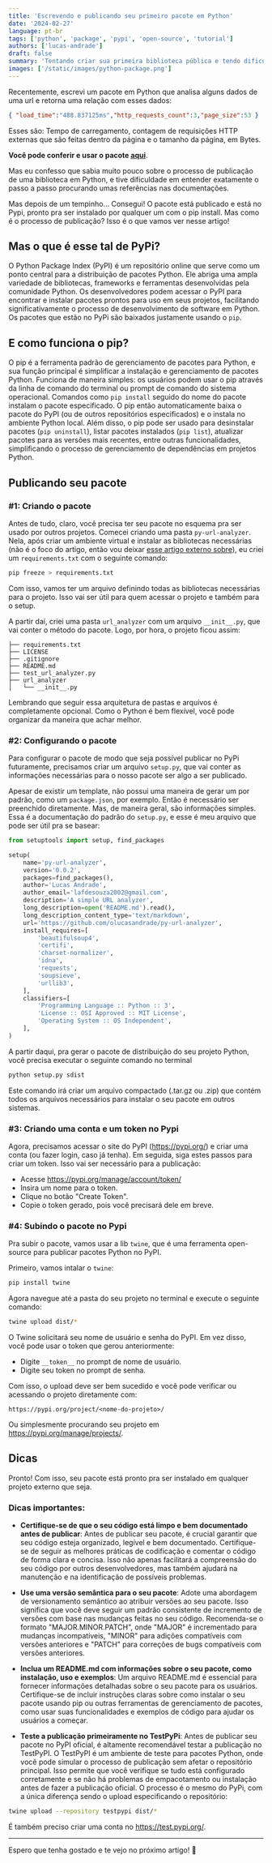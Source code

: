 ```yaml
---
title: 'Escrevendo e publicando seu primeiro pacote em Python'
date: '2024-02-27'
language: pt-br
tags: ['python', 'package', 'pypi', 'open-source', 'tutorial']
authors: ['lucas-andrade']
draft: false
summary: 'Tentando criar sua primeira biblioteca pública e tendo dificuldades? Vem comigo que vou te explicar!'
images: ['/static/images/python-package.png']
---
```


Recentemente, escrevi um pacote em Python que analisa alguns dados de uma url e retorna uma relação com esses dados:

```json
{ "load_time":"488.837125ms","http_requests_count":3,"page_size":53 }
```

Esses são: Tempo de carregamento, contagem de requisições HTTP externas que são feitas dentro da página e o tamanho da página, em Bytes.

**Você pode conferir e usar o pacote [aqui](https://github.com/olucasandrade/py-url-analyzer)**.

Mas eu confesso que sabia muito pouco sobre o processo de publicação de uma biblioteca em Python, e tive dificuldade em entender exatamente o passo a passo procurando umas referências nas documentações.

Mas depois de um tempinho… Consegui! O pacote está publicado e está no Pypi, pronto pra ser instalado por qualquer um com o pip install. Mas como é o processo de publicação? Isso é o que vamos ver nesse artigo!

## Mas o que é esse tal de PyPi?

O Python Package Index (PyPI) é um repositório online que serve como um ponto central para a distribuição de pacotes Python. Ele abriga uma ampla variedade de bibliotecas, frameworks e ferramentas desenvolvidas pela comunidade Python. Os desenvolvedores podem acessar o PyPI para encontrar e instalar pacotes prontos para uso em seus projetos, facilitando significativamente o processo de desenvolvimento de software em Python. Os pacotes que estão no PyPi são baixados justamente usando o `pip`.

## E como funciona o pip?

O pip é a ferramenta padrão de gerenciamento de pacotes para Python, e sua função principal é simplificar a instalação e gerenciamento de pacotes Python. Funciona de maneira simples: os usuários podem usar o pip através da linha de comando do terminal ou prompt de comando do sistema operacional. Comandos como `pip install` seguido do nome do pacote instalam o pacote especificado. O pip então automaticamente baixa o pacote do PyPI (ou de outros repositórios especificados) e o instala no ambiente Python local. Além disso, o pip pode ser usado para desinstalar pacotes (`pip uninstall`), listar pacotes instalados (`pip list`), atualizar pacotes para as versões mais recentes, entre outras funcionalidades, simplificando o processo de gerenciamento de dependências em projetos Python.

## Publicando seu pacote

### #1: Criando o pacote

Antes de tudo, claro, você precisa ter seu pacote no esquema pra ser usado por outros projetos. Comecei criando uma pasta `py-url-analyzer`. Nela, após criar um ambiente virtual e instalar as bibliotecas necessárias (não é o foco do artigo, então vou deixar [esse artigo externo sobre](https://docs.python.org/pt-br/3/library/venv.html)), eu criei um `requirements.txt` com o seguinte comando:

```bash
pip freeze > requirements.txt
```

Com isso, vamos ter um arquivo definindo todas as bibliotecas necessárias para o projeto. Isso vai ser útil para quem acessar o projeto e também para o setup.

A partir daí, criei uma pasta `url_analyzer` com um arquivo `__init__.py`, que vai conter o método do pacote. Logo, por hora, o projeto ficou assim:

```
├── requirements.txt
├── LICENSE
├── .gitignore
├── README.md
├── test_url_analyzer.py
├── url_analyzer
│   └── __init__.py
```

Lembrando que seguir essa arquitetura de pastas e arquivos é completamente opcional. Como o Python é bem flexível, você pode organizar da maneira que achar melhor.

### #2: Configurando o pacote

Para configurar o pacote de modo que seja possível publicar no PyPi futuramente, precisamos criar um arquivo `setup.py`, que vai conter as informações necessárias para o nosso pacote ser algo a ser publicado.

Apesar de existir um template, não possui uma maneira de gerar um por padrão, como um `package.json`, por exemplo. Então é necessário ser preenchido diretamente. Mas, de maneira geral, são informações simples. Essa é a documentação do padrão do `setup.py`, e esse é meu arquivo que pode ser útil pra se basear:

```python
from setuptools import setup, find_packages

setup(
    name='py-url-analyzer',
    version='0.0.2',
    packages=find_packages(),
    author='Lucas Andrade',
    author_email='lafdesouza2002@gmail.com',
    description='A simple URL analyzer',
    long_description=open('README.md').read(),
    long_description_content_type='text/markdown',
    url='https://github.com/olucasandrade/py-url-analyzer',
    install_requires=[
        'beautifulsoup4',
        'certifi',
        'charset-normalizer',
        'idna',
        'requests',
        'soupsieve',
        'urllib3',
    ],
    classifiers=[
        'Programming Language :: Python :: 3',
        'License :: OSI Approved :: MIT License',
        'Operating System :: OS Independent',
    ],
)
```

A partir daqui, pra gerar o pacote de distribuição do seu projeto Python, você precisa executar o seguinte comando no terminal

```bash
python setup.py sdist
```

Este comando irá criar um arquivo compactado (.tar.gz ou .zip) que contém todos os arquivos necessários para instalar o seu pacote em outros sistemas.

### #3: Criando uma conta e um token no Pypi

Agora, precisamos acessar o site do PyPI (https://pypi.org/) e criar uma conta (ou fazer login, caso já tenha). Em seguida, siga estes passos para criar um token. Isso vai ser necessário para a publicação:

- Acesse https://pypi.org/manage/account/token/
- Insira um nome para o token.
- Clique no botão "Create Token".
- Copie o token gerado, pois você precisará dele em breve.

### #4: Subindo o pacote no Pypi

Pra subir o pacote, vamos usar a lib `twine`, que é uma ferramenta open-source para publicar pacotes Python no PyPI.

Primeiro, vamos intalar o `twine`:

```bash
pip install twine
```

Agora navegue até a pasta do seu projeto no terminal e execute o seguinte comando:

```bash
twine upload dist/*
```

O Twine solicitará seu nome de usuário e senha do PyPI. Em vez disso, você pode usar o token que gerou anteriormente:

- Digite `__token__` no prompt de nome de usuário.
- Digite seu token no prompt de senha.

Com isso, o upload deve ser bem sucedido e você pode verificar ou acessando o projeto diretamente com:

```
https://pypi.org/project/<nome-do-projeto>/
```

Ou simplesmente procurando seu projeto em https://pypi.org/manage/projects/.

## Dicas

Pronto! Com isso, seu pacote está pronto pra ser instalado em qualquer projeto externo que seja.

### Dicas importantes:

- **Certifique-se de que o seu código está limpo e bem documentado antes de publicar**: Antes de publicar seu pacote, é crucial garantir que seu código esteja organizado, legível e bem documentado. Certifique-se de seguir as melhores práticas de codificação e comentar o código de forma clara e concisa. Isso não apenas facilitará a compreensão do seu código por outros desenvolvedores, mas também ajudará na manutenção e na identificação de possíveis problemas.

- **Use uma versão semântica para o seu pacote**: Adote uma abordagem de versionamento semântico ao atribuir versões ao seu pacote. Isso significa que você deve seguir um padrão consistente de incremento de versões com base nas mudanças feitas no seu código. Recomenda-se o formato "MAJOR.MINOR.PATCH", onde "MAJOR" é incrementado para mudanças incompatíveis, "MINOR" para adições compatíveis com versões anteriores e "PATCH" para correções de bugs compatíveis com versões anteriores.

- **Inclua um README.md com informações sobre o seu pacote, como instalação, uso e exemplos**: Um arquivo README.md é essencial para fornecer informações detalhadas sobre o seu pacote para os usuários. Certifique-se de incluir instruções claras sobre como instalar o seu pacote usando pip ou outras ferramentas de gerenciamento de pacotes, como usar suas funcionalidades e exemplos de código para ajudar os usuários a começar.

- **Teste a publicação primeiramente no TestPyPi**: Antes de publicar seu pacote no PyPI oficial, é altamente recomendável testar a publicação no TestPyPI. O TestPyPI é um ambiente de teste para pacotes Python, onde você pode simular o processo de publicação sem afetar o repositório principal. Isso permite que você verifique se tudo está configurado corretamente e se não há problemas de empacotamento ou instalação antes de fazer a publicação oficial. O processo é o mesmo do PyPi, com a única diferença sendo o upload especificando o repositório:

```bash
twine upload --repository testpypi dist/*
```

É também preciso criar uma conta no https://test.pypi.org/.

---

Espero que tenha gostado e te vejo no próximo artigo! 👋


